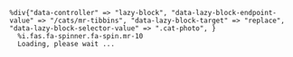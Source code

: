 ```haml
%div{"data-controller" => "lazy-block", "data-lazy-block-endpoint-value" => "/cats/mr-tibbins", "data-lazy-block-target" => "replace", "data-lazy-block-selector-value" => ".cat-photo", }
  %i.fas.fa-spinner.fa-spin.mr-10
  Loading, please wait ...
```
